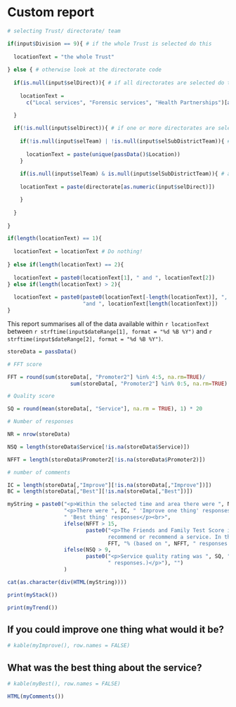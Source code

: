 # Custom report

```r

# selecting Trust/ directorate/ team

if(input$Division == 9){ # if the whole Trust is selected do this
  
  locationText = "the whole Trust"
  
} else { # otherwise look at the directorate code
  
  if(is.null(input$selDirect)){ # if all directorates are selected do this
    
    locationText = 
      c("Local services", "Forensic services", "Health Partnerships")[as.numeric(input$Division) + 1]

  }
  
  if(!is.null(input$selDirect)){ # if one or more directorates are selected do this
    
    if(!is.null(input$selTeam) | !is.null(input$selSubDistrictTeam)){ # specific teams
      
      locationText = paste(unique(passData()$Location))
    }
    
    if(is.null(input$selTeam) & is.null(input$selSubDistrictTeam)){ # all teams
      
    locationText = paste(directorate[as.numeric(input$selDirect)])

    }
    
  }
  
}

if(length(locationText) == 1){
  
  locationText = locationText # Do nothing!
  
} else if(length(locationText) == 2){
  
  locationText = paste0(locationText[1], " and ", locationText[2])
} else if(length(locationText) > 2){
  
  locationText = paste0(paste0(locationText[-length(locationText)], ", ", collapse = ""), 
                        "and ", locationText[length(locationText)])
}

```

This report summarises all of the data available within `r locationText` between `r strftime(input$dateRange[1], format = "%d %B %Y")` and `r strftime(input$dateRange[2], format = "%d %B %Y")`.

```r

storeData = passData()

# FFT score

FFT = round(sum(storeData[, "Promoter2"] %in% 4:5, na.rm=TRUE)/
                    sum(storeData[, "Promoter2"] %in% 0:5, na.rm=TRUE) * 100, 0)

# Quality score

SQ = round(mean(storeData[, "Service"], na.rm = TRUE), 1) * 20

# Number of responses

NR = nrow(storeData)

NSQ = length(storeData$Service[!is.na(storeData$Service)])

NFFT = length(storeData$Promoter2[!is.na(storeData$Promoter2)])

# number of comments

IC = length(storeData[,"Improve"][!is.na(storeData[,"Improve"])])
BC = length(storeData[,"Best"][!is.na(storeData[,"Best"])])

myString = paste0("<p>Within the selected time and area there were ", NR, " responses.</p><br>",
                  "<p>There were ", IC, " 'Improve one thing' responses and ", BC,
                  " 'Best thing' responses</p><br>",
                  ifelse(NFFT > 15,
                         paste0("<p>The Friends and Family Test Score is calculated as the proportion of patients who would strongly
                                recommend or recommend a service. In the selected period of time it was ",
                                FFT, "% (based on ", NFFT, " responses.)", "</p><br>"), ""),
                  ifelse(NSQ > 9,
                         paste0("<p>Service quality rating was ", SQ, "% (based on ", NSQ,
                                " responses.)</p>"), "")
                  )

cat(as.character(div(HTML(myString))))

```

```r

print(myStack())

```

```r

print(myTrend())

```

If you could improve one thing what would it be?
-------------------------------------------------------

```r

# kable(myImprove(), row.names = FALSE)

```

What was the best thing about the service?
-------------------------------------------------------

```r

# kable(myBest(), row.names = FALSE)

```

```r

HTML(myComments())

```
